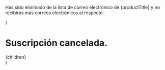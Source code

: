 
  <p>
    Has sido eliminado de la lista de correo electrónico de {productTitle} y no
    recibirás más correos electrónicos al respecto.
  </p>
)

<h1 className="prose dark:prose-dark prose-lg">Suscripción cancelada.</h1>

<Message />


  <div className="prose dark:prose-dark prose-lg mx-auto py-24">{children}</div>
)
